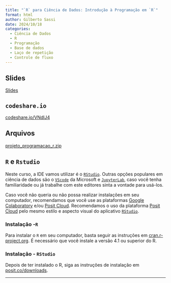 ```yaml
---
title: "`R` para Ciência de Dados: Introdução à Programação em `R`"
format: html
author: Gilberto Sassi
date: 2024/10/18
categories:
  - Ciência de Dados
  - R
  - Programação
  - Base de dados
  - Laço de repetição
  - Controle de fluxo
---
```


## Slides

[Slides](slides_programacao_r.html){target="_blank"}

## `codeshare.io`

[codeshare.io/VNdlJ4](https://codeshare.io/VNdlJ4){target="_blank"}

## Arquivos

[projeto_programacao_r.zip](projeto_programacao_r.zip)

## `R` e `Rstudio`

Neste curso, a IDE vamos utilizar é o [`RStudio`](https://posit.co/downloads/){target="_blank"}. Outras opções populares em ciência de dados são o [`VScode`](https://code.visualstudio.com/Download){target="_blank"} da Microsoft e [`JupyterLab`](https://jupyter.org/install){target="_blank"}, caso você tenha familiaridade ou já trabalhe com este editores sinta a vontade para usá-los.

Caso você não queria ou não possa realizar instalações em seu computador, recomendamos que você use as plataformas [Google Colaboratory](https://colab.research.google.com/){target="_blank"} e/ou [Posit Cloud](https://posit.cloud){target="_blank"}. Recomendamos o uso da plataforma [Posit Cloud](https://posit.cloud){target="_blank"} pelo mesmo estilo e aspecto visual do aplicativo [`RStudio`](https://posit.co/downloads/){target="_blank"}.

### Instalação -`R`

Para instalar o `R` em seu computador, basta seguir as instruções em [cran.r-project.org](https://cran.r-project.org/). É necessário que você instale a versão 4.1 ou superior do R.

### Instalação - `RStudio`

Depois de ter instalado o R, siga as instruções de instalação em [posit.co/downloads](https://posit.co/downloads/).

---
